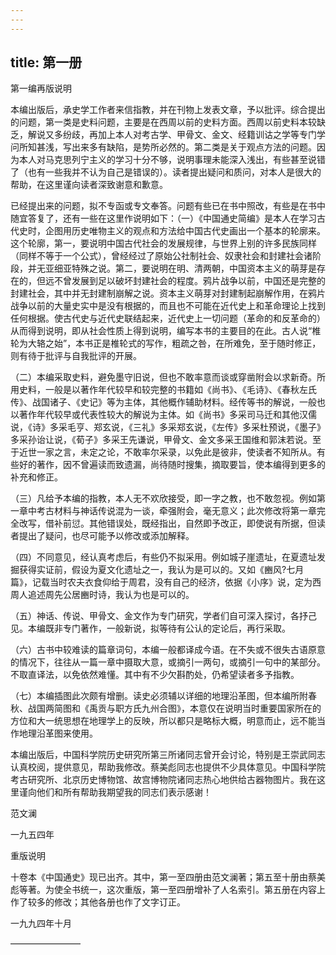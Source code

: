 ```yaml
---
---
---
```

title: 第一册
---





第一编再版说明

本编出版后，承史学工作者来信指教，并在刊物上发表文章，予以批评。综合提出的问题，第一类是史料问题，主要是在西周以前的史料方面。西周以前史料本较缺乏，解说又多纷歧，再加上本人对考古学、甲骨文、金文、经籍训诂之学等专门学问所知甚浅，写出来多有缺陷，是势所必然的。第二类是关于观点方法的问题。因为本人对马克思列宁主义的学习十分不够，说明事理未能深入浅出，有些甚至说错了（也有一些我并不认为自己是错误的）。读者提出疑问和质问，对本人是很大的帮助，在这里谨向读者深致谢意和歉意。

已经提出来的问题，拟不专函或专文奉答。问题有些已在书中照改，有些是在书中随宜答复了，还有一些在这里作说明如下：（一）《中国通史简编》是本人在学习古代史时，企图用历史唯物主义的观点和方法给中国古代史画出一个基本的轮廓来。这个轮廓，第一，要说明中国古代社会的发展规律，与世界上别的许多民族同样（同样不等于一个公式），曾经经过了原始公社制社会、奴隶社会和封建社会诸阶段，并无亚细亚特殊之说。第二，要说明在明、清两朝，中国资本主义的萌芽是存在的，但远不曾发展到足以破坏封建社会的程度。鸦片战争以前，中国还是完整的封建社会，其中并无封建制崩解之说。资本主义萌芽对封建制起崩解作用，在鸦片战争以前的大量史实中是没有根据的，而且也不可能在近代史上和革命理论上找到任何根据。使古代史与近代史联结起来，近代史上一切问题（革命的和反革命的）从而得到说明，即从社会性质上得到说明，编写本书的主要目的在此。古人说“椎轮为大辂之始”，本书正是椎轮式的写作，粗疏之咎，在所难免，至于随时修正，则有待于批评与自我批评的开展。

（二）本编采取史料，避免墨守旧说，但也不敢率意而谈或穿凿附会以求新奇。所用史料，一般是以著作年代较早和较完整的书籍如《尚书》、《毛诗》、《春秋左氏传》、战国诸子、《史记》等为主体，其他概作辅助材料。经传等书的解说，一般也以著作年代较早或代表性较大的解说为主体。如《尚书》多采司马迁和其他汉儒说，《诗》多采毛亨、郑玄说，《三礼》多采郑玄说，《左传》多采杜预说，《墨子》多采孙诒让说，《荀子》多采王先谦说，甲骨文、金文多采王国维和郭沫若说。至于近世一家之言，未定之论，不敢率尔采录，以免此是彼非，使读者不知所从。有些好的著作，因不曾遍读而致遗漏，尚待随时搜集，摘取要旨，使本编得到更多的补充和修正。

（三）凡给予本编的指教，本人无不欢欣接受，即一字之教，也不敢忽视。例如第一章中考古材料与神话传说混为一谈，牵强附会，毫无意义；此次修改将第一章完全改写，借补前愆。其他错误处，既经指出，自然即予改正，即使说有所据，但读者提出了疑问，也尽可能予以修改或添加解释。

（四）不同意见，经认真考虑后，有些仍不拟采用。例如城子崖遗址，在夏遗址发掘获得实证前，假设为夏文化遗址之一，我认为是可以的。又如《豳风?七月篇》，记载当时农夫衣食仰给于周君，没有自己的经济，依据《小序》说，定为西周人追述周先公居豳时诗，我认为也是可以的。

（五）神话、传说、甲骨文、金文作为专门研究，学者们自可深入探讨，各抒己见。本编既非专门著作，一般新说，拟等待有公认的定论后，再行采取。

（六）古书中较难读的篇章词句，本编一般都译成今语。在不失或不很失古语原意的情况下，往往从一篇一章中摄取大意，或摘引一两句，或摘引一句中的某部分。不取直译法，以免依然难懂。其中有不少欠斟酌处，仍希望读者多予指教。

（七）本编插图此次颇有增删。读史必须辅以详细的地理沿革图，但本编所附春秋、战国两简图和《禹贡与职方氏九州合图》，本意仅在说明当时重要国家所在的方位和大一统思想在地理学上的反映，所以都只是略标大概，明意而止，远不能当作地理沿革图来使用。

本编出版后，中国科学院历史研究所第三所诸同志曾开会讨论，特别是王崇武同志认真校阅，提供意见，帮助我修改。蔡美彪同志也提供不少具体意见。中国科学院考古研究所、北京历史博物馆、故宫博物院诸同志热心地供给古器物图片。我在这里谨向他们和所有帮助我期望我的同志们表示感谢！

范文澜

一九五四年

重版说明

十卷本《中国通史》现已出齐。其中，第一至四册由范文澜著；第五至十册由蔡美彪等著。为使全书统一，这次重版，第一至四册增补了人名索引。第五册在内容上作了较多的修改；其他各册也作了文字订正。

一九九四年十月

————————